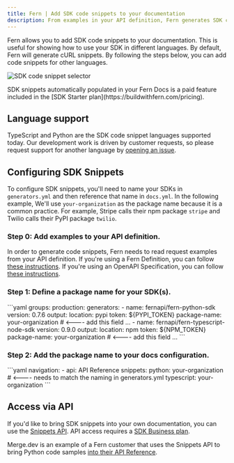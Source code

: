 ```yaml
---
title: Fern | Add SDK code snippets to your documentation
description: From examples in your API definition, Fern generates SDK code sample snippets in cURL and other languages that are automatically populated in your Fern Docs.
---
```


Fern allows you to add SDK code snippets to your documentation. This is useful for showing how to use your SDK in different languages. By default, Fern will generate cURL snippets. By following the steps below, you can add code snippets for other languages.

![SDK code snippet selector](https://fern-image-hosting.s3.amazonaws.com/sdk-code-snippets.png)

<Callout intent='info'>
  SDK snippets automatically populated in your Fern Docs is a paid feature included
  in the [SDK Starter plan](https://buildwithfern.com/pricing).
</Callout>

## Language support

TypeScript and Python are the SDK code snippet languages supported today. Our development work is driven by customer requests, so please request support for another language by [opening an issue](https://github.com/fern-api/fern/issues/new/choose).

## Configuring SDK Snippets

To configure SDK snippets, you'll need to name your SDKs in `generators.yml` and then reference that name in `docs.yml`. In the following example, We'll use `your-organization` as the package name because it is a common practice. For example, Stripe calls their npm package `stripe` and Twilio calls their PyPI package `twilio`.

### Step 0: Add examples to your API definition.

In order to generate code snippets, Fern needs to read request examples from your API definition. If you're using a Fern Definition, you can follow [these instructions](/overview/define-your-api/ferndef/examples). If you're using an OpenAPI Specification, you can follow [these instructions](https://swagger.io/docs/specification/adding-examples/).

### Step 1: Define a package name for your SDK(s).

<CodeBlock title="generators.yml">
```yaml
groups:
  production:
    generators:
      - name: fernapi/fern-python-sdk
        version: 0.7.6
        output:
          location: pypi
          token: ${PYPI_TOKEN}
          package-name: your-organization # <---- add this field
        ...
     - name: fernapi/fern-typescript-node-sdk
        version: 0.9.0
        output:
          location: npm
          token: ${NPM_TOKEN}
          package-name: your-organization # <---- add this field
        ...        
```
</CodeBlock>

### Step 2: Add the package name to your docs configuration.

<CodeBlock title="docs.yml">
```yaml 
navigation:
  - api: API Reference
    snippets:
      python: your-organization  # <---- needs to match the naming in generators.yml
      typescript: your-organization 
```
</CodeBlock>

## Access via API

If you'd like to bring SDK snippets into your own documentation, you can use the [Snippets API](/fern-docs/content/use-snippets-api/introduction). API access requires a [SDK Business plan](https://buildwithfern.com/pricing).

Merge.dev is an example of a Fern customer that uses the Snippets API to bring Python code samples [into their API Reference](https://docs.merge.dev/hris/employees/#employees_list).
